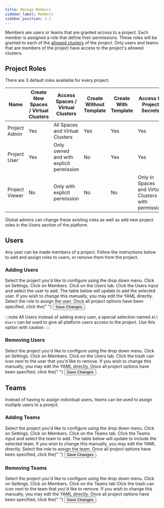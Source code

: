 ```yaml
---
title: Manage Members
sidebar_label: Members
sidebar_position: 3.2
---
```



Members are users or teams that are granted access to a project. Each member is assigned a role that
define their permissions. These roles will be granted to each of the [allowed clusters](../../../projects/clusters.mdx) of the
project. Only users and teams that are members of the project have access to the project's
allowed clusters.

## Project Roles

There are 3 default roles available for every project.

| Name           | Create New Spaces / Virtual Clusters | Access Spaces / Virtual Clusters        | Create Without Template | Create With Template | Access to Project Secrets                           |
| -------------- | ------------------------------------ | --------------------------------------- | ----------------------- | -------------------- | --------------------------------------------------- |
| Project Admin  | Yes                                  | All Spaces and Virtual Clusters         | Yes                     | Yes                  | Yes                                                 |
| Project User   | Yes                                  | Only owned and with explicit permission | No                      | Yes                  | Yes                                                 |
| Project Viewer | No                                   | Only with explicit permission           | No                      | No                   | Only in Spaces and Virtual Clusters with permission |

Global admins can change these existing roles as well as add new project roles in the Users section of the platform.

## Users

Any user can be made members of a project. Follow the instructions below to add and assign roles to users, or
remove them from the project.

### Adding Users

<Flow id="project-add-user">
  <Step>
    Select the project you'd like to configure using the drop down menu. Click on <Label>Settings</Label>.
  </Step>
  <Step>
    Click on <NavStep>Members</NavStep>.
  </Step>
  <Step>
    Click on the <NavStep>Users</NavStep> tab.
  </Step>
  <Step>
    Click the <Label>Users</Label> input and select the user to add. The table
    below will update to add the selected user. If you wish to change this manually, you may edit the YAML directly.
  </Step>
  <Step>
    Select the role to assign the user.
  </Step>
  <Step>
    Once all project options have been specified, click the{" "}
    <Button>Save Changes</Button>.
  </Step>
</Flow>

:::note All Users
Instead of adding every user, a special selection named `All Users` can be used to give all platform users access to the project. Use this option with caution.
:::

### Removing Users

<Flow id="project-remove-user">
  <Step>
    Select the project you'd like to configure using the drop down menu. Click on <Label>Settings</Label>.
  </Step>
  <Step>
    Click on <NavStep>Members</NavStep>.
  </Step>
  <Step>
    Click on the <NavStep>Users</NavStep> tab.
  </Step>
  <Step>
    Click the trash can icon next to the user that you'd like to remove. If you wish to change this manually, you may edit the YAML directly.
  </Step>
  <Step>
    Once all project options have been specified, click the{" "}
    <Button>Save Changes</Button>.
  </Step>
</Flow>

## Teams

Instead of having to assign individual users, teams can be used to assign multiple users to a proejct.

### Adding Teams


<Flow id="project-add-team">
  <Step>
    Select the project you'd like to configure using the drop down menu. Click on <Label>Settings</Label>.
  </Step>
  <Step>
    Click on <NavStep>Members</NavStep>.
  </Step>
  <Step>
    Click on the <NavStep>Teams</NavStep> tab.
  </Step>
  <Step>
    Click the <Label>Teams</Label> input and select the team to add. The table
    below will update to include the selected team. If you wish to change this manually, you may edit the YAML directly.
  </Step>
  <Step>
    Select the role to assign the team.
  </Step>
  <Step>
    Once all project options have been specified, click the{" "}
    <Button>Save Changes</Button>.
  </Step>
</Flow>

### Removing Teams


<Flow id="project-remove-team">
  <Step>
    Select the project you'd like to configure using the drop down menu. Click on <Label>Settings</Label>.
  </Step>
  <Step>
    Click on <NavStep>Members</NavStep>.
  </Step>
  <Step>
    Click on the <NavStep>Teams</NavStep> tab
  </Step>
  <Step>
    Click the trash can icon next to the team that you'd like to remove. If you wish to change this manually, you may edit the YAML directly.
  </Step>
  <Step>
    Once all project options have been specified, click the{" "}
    <Button>Save Changes</Button>.
  </Step>
</Flow>
